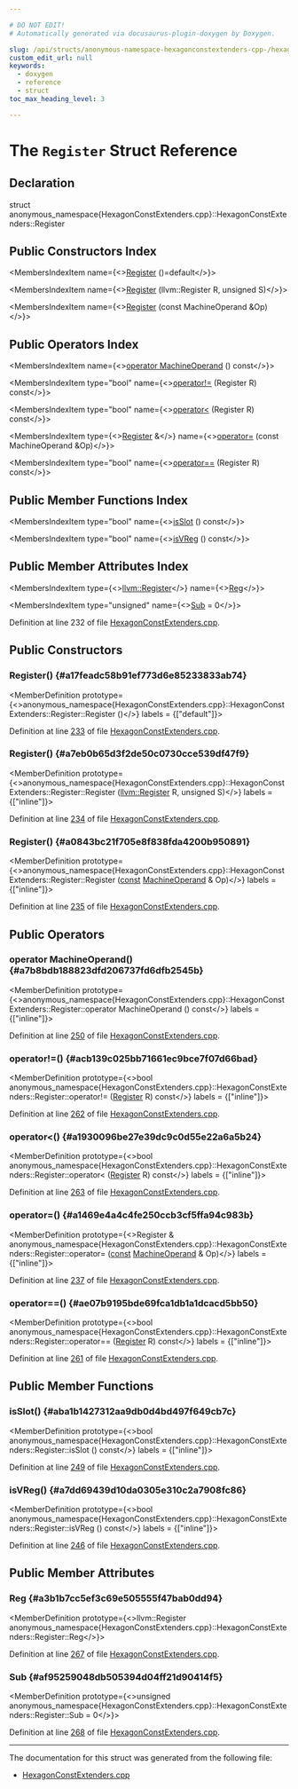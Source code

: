 ```yaml
---

# DO NOT EDIT!
# Automatically generated via docusaurus-plugin-doxygen by Doxygen.

slug: /api/structs/anonymous-namespace-hexagonconstextenders-cpp-/hexagonconstextenders/register
custom_edit_url: null
keywords:
  - doxygen
  - reference
  - struct
toc_max_heading_level: 3

---
```





# The `Register` Struct Reference

<DoxygenPage pluginConfig={pluginConfig}>



## Declaration

<CodeBlock>struct anonymous_namespace{HexagonConstExtenders.cpp}::HexagonConstExtenders::Register</CodeBlock>

## Public Constructors Index

<MembersIndex>

<MembersIndexItem
  name={<><a href="#a17feadc58b91ef773d6e85233833ab74">Register</a> ()=default</>}>
</MembersIndexItem>

<MembersIndexItem
  name={<><a href="#a7eb0b65d3f2de50c0730cce539df47f9">Register</a> (llvm::Register R, unsigned S)</>}>
</MembersIndexItem>

<MembersIndexItem
  name={<><a href="#a0843bc21f705e8f838fda4200b950891">Register</a> (const MachineOperand &amp;Op)</>}>
</MembersIndexItem>

</MembersIndex>

## Public Operators Index

<MembersIndex>

<MembersIndexItem
  name={<><a href="#a7b8bdb188823dfd206737fd6dfb2545b">operator MachineOperand</a> () const</>}>
</MembersIndexItem>

<MembersIndexItem
  type="bool"
  name={<><a href="#acb139c025bb71661ec9bce7f07d66bad">operator!=</a> (Register R) const</>}>
</MembersIndexItem>

<MembersIndexItem
  type="bool"
  name={<><a href="#a1930096be27e39dc9c0d55e22a6a5b24">operator&lt;</a> (Register R) const</>}>
</MembersIndexItem>

<MembersIndexItem
  type={<><a href="/docs/api/files/lib/lib/transforms/lib/transforms/utils/mem2reg-cpp/#a6fde3eb6ca09ddf2fd76432176d817bb">Register</a> &amp;</>}
  name={<><a href="#a1469e4a4c4fe250ccb3cf5ffa94c983b">operator=</a> (const MachineOperand &amp;Op)</>}>
</MembersIndexItem>

<MembersIndexItem
  type="bool"
  name={<><a href="#ae07b9195bde69fca1db1a1dcacd5bb50">operator==</a> (Register R) const</>}>
</MembersIndexItem>

</MembersIndex>

## Public Member Functions Index

<MembersIndex>

<MembersIndexItem
  type="bool"
  name={<><a href="#aba1b1427312aa9db0d4bd497f649cb7c">isSlot</a> () const</>}>
</MembersIndexItem>

<MembersIndexItem
  type="bool"
  name={<><a href="#a7dd69439d10da0305e310c2a7908fc86">isVReg</a> () const</>}>
</MembersIndexItem>

</MembersIndex>

## Public Member Attributes Index

<MembersIndex>

<MembersIndexItem
  type={<><a href="/docs/api/classes/llvm/register">llvm::Register</a></>}
  name={<><a href="#a3b1b7cc5ef3c69e505555f47bab0dd94">Reg</a></>}>
</MembersIndexItem>

<MembersIndexItem
  type="unsigned"
  name={<><a href="#af95259048db505394d04ff21d90414f5">Sub</a> = 0</>}>
</MembersIndexItem>

</MembersIndex>


Definition at line 232 of file <a href="/docs/api/files/lib/lib/target/lib/target/hexagon/hexagonconstextenders-cpp">HexagonConstExtenders.cpp</a>.

<SectionDefinition>

## Public Constructors

### Register() {#a17feadc58b91ef773d6e85233833ab74}

<MemberDefinition
  prototype={<>anonymous&#95;namespace&#123;HexagonConstExtenders.cpp&#125;::HexagonConstExtenders::Register::Register ()</>}
  labels = {["default"]}>

Definition at line <a href="/docs/api/files/lib/lib/target/lib/target/hexagon/hexagonconstextenders-cpp/#l00233">233</a> of file <a href="/docs/api/files/lib/lib/target/lib/target/hexagon/hexagonconstextenders-cpp">HexagonConstExtenders.cpp</a>.
</MemberDefinition>

### Register() {#a7eb0b65d3f2de50c0730cce539df47f9}

<MemberDefinition
  prototype={<>anonymous&#95;namespace&#123;HexagonConstExtenders.cpp&#125;::HexagonConstExtenders::Register::Register (<a href="/docs/api/classes/llvm/register">llvm::Register</a> R, unsigned S)</>}
  labels = {["inline"]}>

Definition at line <a href="/docs/api/files/lib/lib/target/lib/target/hexagon/hexagonconstextenders-cpp/#l00234">234</a> of file <a href="/docs/api/files/lib/lib/target/lib/target/hexagon/hexagonconstextenders-cpp">HexagonConstExtenders.cpp</a>.
</MemberDefinition>

### Register() {#a0843bc21f705e8f838fda4200b950891}

<MemberDefinition
  prototype={<>anonymous&#95;namespace&#123;HexagonConstExtenders.cpp&#125;::HexagonConstExtenders::Register::Register (<a href="/docs/api/files/lib/lib/target/lib/target/aarch64/aarch64promoteconstant-cpp/#a90f8350fecae261c25be85d38b451bff">const</a> <a href="/docs/api/classes/llvm/machineoperand">MachineOperand</a> &amp; Op)</>}
  labels = {["inline"]}>

Definition at line <a href="/docs/api/files/lib/lib/target/lib/target/hexagon/hexagonconstextenders-cpp/#l00235">235</a> of file <a href="/docs/api/files/lib/lib/target/lib/target/hexagon/hexagonconstextenders-cpp">HexagonConstExtenders.cpp</a>.
</MemberDefinition>

</SectionDefinition>

<SectionDefinition>

## Public Operators

### operator MachineOperand() {#a7b8bdb188823dfd206737fd6dfb2545b}

<MemberDefinition
  prototype={<>anonymous&#95;namespace&#123;HexagonConstExtenders.cpp&#125;::HexagonConstExtenders::Register::operator MachineOperand () const</>}
  labels = {["inline"]}>

Definition at line <a href="/docs/api/files/lib/lib/target/lib/target/hexagon/hexagonconstextenders-cpp/#l00250">250</a> of file <a href="/docs/api/files/lib/lib/target/lib/target/hexagon/hexagonconstextenders-cpp">HexagonConstExtenders.cpp</a>.
</MemberDefinition>

### operator!=() {#acb139c025bb71661ec9bce7f07d66bad}

<MemberDefinition
  prototype={<>bool anonymous&#95;namespace&#123;HexagonConstExtenders.cpp&#125;::HexagonConstExtenders::Register::operator!= (<a href="/docs/api/files/lib/lib/transforms/lib/transforms/utils/mem2reg-cpp/#a6fde3eb6ca09ddf2fd76432176d817bb">Register</a> R) const</>}
  labels = {["inline"]}>

Definition at line <a href="/docs/api/files/lib/lib/target/lib/target/hexagon/hexagonconstextenders-cpp/#l00262">262</a> of file <a href="/docs/api/files/lib/lib/target/lib/target/hexagon/hexagonconstextenders-cpp">HexagonConstExtenders.cpp</a>.
</MemberDefinition>

### operator&lt;() {#a1930096be27e39dc9c0d55e22a6a5b24}

<MemberDefinition
  prototype={<>bool anonymous&#95;namespace&#123;HexagonConstExtenders.cpp&#125;::HexagonConstExtenders::Register::operator&lt; (<a href="/docs/api/files/lib/lib/transforms/lib/transforms/utils/mem2reg-cpp/#a6fde3eb6ca09ddf2fd76432176d817bb">Register</a> R) const</>}
  labels = {["inline"]}>

Definition at line <a href="/docs/api/files/lib/lib/target/lib/target/hexagon/hexagonconstextenders-cpp/#l00263">263</a> of file <a href="/docs/api/files/lib/lib/target/lib/target/hexagon/hexagonconstextenders-cpp">HexagonConstExtenders.cpp</a>.
</MemberDefinition>

### operator=() {#a1469e4a4c4fe250ccb3cf5ffa94c983b}

<MemberDefinition
  prototype={<>Register &amp; anonymous&#95;namespace&#123;HexagonConstExtenders.cpp&#125;::HexagonConstExtenders::Register::operator= (<a href="/docs/api/files/lib/lib/target/lib/target/aarch64/aarch64promoteconstant-cpp/#a90f8350fecae261c25be85d38b451bff">const</a> <a href="/docs/api/classes/llvm/machineoperand">MachineOperand</a> &amp; Op)</>}
  labels = {["inline"]}>

Definition at line <a href="/docs/api/files/lib/lib/target/lib/target/hexagon/hexagonconstextenders-cpp/#l00237">237</a> of file <a href="/docs/api/files/lib/lib/target/lib/target/hexagon/hexagonconstextenders-cpp">HexagonConstExtenders.cpp</a>.
</MemberDefinition>

### operator==() {#ae07b9195bde69fca1db1a1dcacd5bb50}

<MemberDefinition
  prototype={<>bool anonymous&#95;namespace&#123;HexagonConstExtenders.cpp&#125;::HexagonConstExtenders::Register::operator== (<a href="/docs/api/files/lib/lib/transforms/lib/transforms/utils/mem2reg-cpp/#a6fde3eb6ca09ddf2fd76432176d817bb">Register</a> R) const</>}
  labels = {["inline"]}>

Definition at line <a href="/docs/api/files/lib/lib/target/lib/target/hexagon/hexagonconstextenders-cpp/#l00261">261</a> of file <a href="/docs/api/files/lib/lib/target/lib/target/hexagon/hexagonconstextenders-cpp">HexagonConstExtenders.cpp</a>.
</MemberDefinition>

</SectionDefinition>

<SectionDefinition>

## Public Member Functions

### isSlot() {#aba1b1427312aa9db0d4bd497f649cb7c}

<MemberDefinition
  prototype={<>bool anonymous&#95;namespace&#123;HexagonConstExtenders.cpp&#125;::HexagonConstExtenders::Register::isSlot () const</>}
  labels = {["inline"]}>

Definition at line <a href="/docs/api/files/lib/lib/target/lib/target/hexagon/hexagonconstextenders-cpp/#l00249">249</a> of file <a href="/docs/api/files/lib/lib/target/lib/target/hexagon/hexagonconstextenders-cpp">HexagonConstExtenders.cpp</a>.
</MemberDefinition>

### isVReg() {#a7dd69439d10da0305e310c2a7908fc86}

<MemberDefinition
  prototype={<>bool anonymous&#95;namespace&#123;HexagonConstExtenders.cpp&#125;::HexagonConstExtenders::Register::isVReg () const</>}
  labels = {["inline"]}>

Definition at line <a href="/docs/api/files/lib/lib/target/lib/target/hexagon/hexagonconstextenders-cpp/#l00246">246</a> of file <a href="/docs/api/files/lib/lib/target/lib/target/hexagon/hexagonconstextenders-cpp">HexagonConstExtenders.cpp</a>.
</MemberDefinition>

</SectionDefinition>

<SectionDefinition>

## Public Member Attributes

### Reg {#a3b1b7cc5ef3c69e505555f47bab0dd94}

<MemberDefinition
  prototype={<>llvm::Register anonymous&#95;namespace&#123;HexagonConstExtenders.cpp&#125;::HexagonConstExtenders::Register::Reg</>}>

Definition at line <a href="/docs/api/files/lib/lib/target/lib/target/hexagon/hexagonconstextenders-cpp/#l00267">267</a> of file <a href="/docs/api/files/lib/lib/target/lib/target/hexagon/hexagonconstextenders-cpp">HexagonConstExtenders.cpp</a>.
</MemberDefinition>

### Sub {#af95259048db505394d04ff21d90414f5}

<MemberDefinition
  prototype={<>unsigned anonymous&#95;namespace&#123;HexagonConstExtenders.cpp&#125;::HexagonConstExtenders::Register::Sub = 0</>}>

Definition at line <a href="/docs/api/files/lib/lib/target/lib/target/hexagon/hexagonconstextenders-cpp/#l00268">268</a> of file <a href="/docs/api/files/lib/lib/target/lib/target/hexagon/hexagonconstextenders-cpp">HexagonConstExtenders.cpp</a>.
</MemberDefinition>

</SectionDefinition>

<hr/>

The documentation for this struct was generated from the following file:

<ul>
<li><a href="/docs/api/files/lib/lib/target/lib/target/hexagon/hexagonconstextenders-cpp">HexagonConstExtenders.cpp</a></li>
</ul>

</DoxygenPage>
